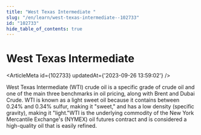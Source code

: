 ```yaml
---
title: "West Texas Intermediate "
slug: "/en/learn/west-texas-intermediate--102733"
id: "102733"
hide_table_of_contents: true
---
```



# West Texas Intermediate 

<ArticleMeta id={102733} updatedAt={'2023-09-26 13:59:02'} />
<div className='border-solid border-b border-t-0 my-4 border-[var(--ifm-color-gray-300)]' />

West Texas Intermediate (WTI) crude oil is a specific grade of crude oil and one of the main three benchmarks in oil pricing, along with Brent and Dubai Crude. WTI is known as a light sweet oil because it contains between 0.24% and 0.34% sulfur, making it "sweet," and has a low density (specific gravity), making it "light."WTI is the underlying commodity of the New York Mercantile Exchange's (NYMEX) oil futures contract and is considered a high-quality oil that is easily refined.
